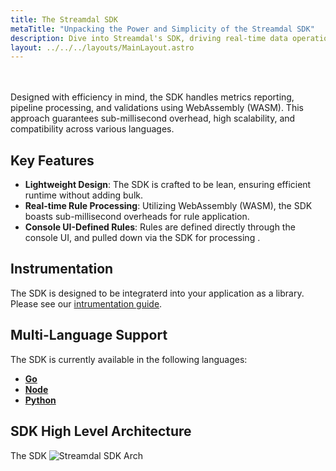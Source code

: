 ```yaml
---
title: The Streamdal SDK
metaTitle: "Unpacking the Power and Simplicity of the Streamdal SDK"
description: Dive into Streamdal's SDK, driving real-time data operations with minimal codebase disruptions.
layout: ../../../layouts/MainLayout.astro
---
```


<br />
<br />
Designed with efficiency in mind, the SDK handles metrics reporting, pipeline processing, and validations using WebAssembly (WASM). This approach guarantees sub-millisecond overhead, high scalability, and compatibility across various languages.

## Key Features

- **Lightweight Design**: The SDK is crafted to be lean, ensuring efficient runtime without adding bulk.
- **Real-time Rule Processing**: Utilizing WebAssembly (WASM), the SDK boasts sub-millisecond overheads for rule application.
- **Console UI-Defined Rules**: Rules are defined directly through the console UI, and pulled down via the SDK for processing .

## Instrumentation

The SDK is designed to be integraterd into your application as a library. Please see our [intrumentation guide](../../guides/Instrumentation/).  

## Multi-Language Support

The SDK is currently available in the following languages:

- **[Go](https://github.com/streamdal/go-sdk)**
- **[Node](https://github.com/streamdal/node-sdk)**
- **[Python](https://github.com/streamdal/python-sdk)**


## SDK High Level Architecture

The SDK 
<img src={sdkDiagram} alt="Streamdal SDK Arch" />




